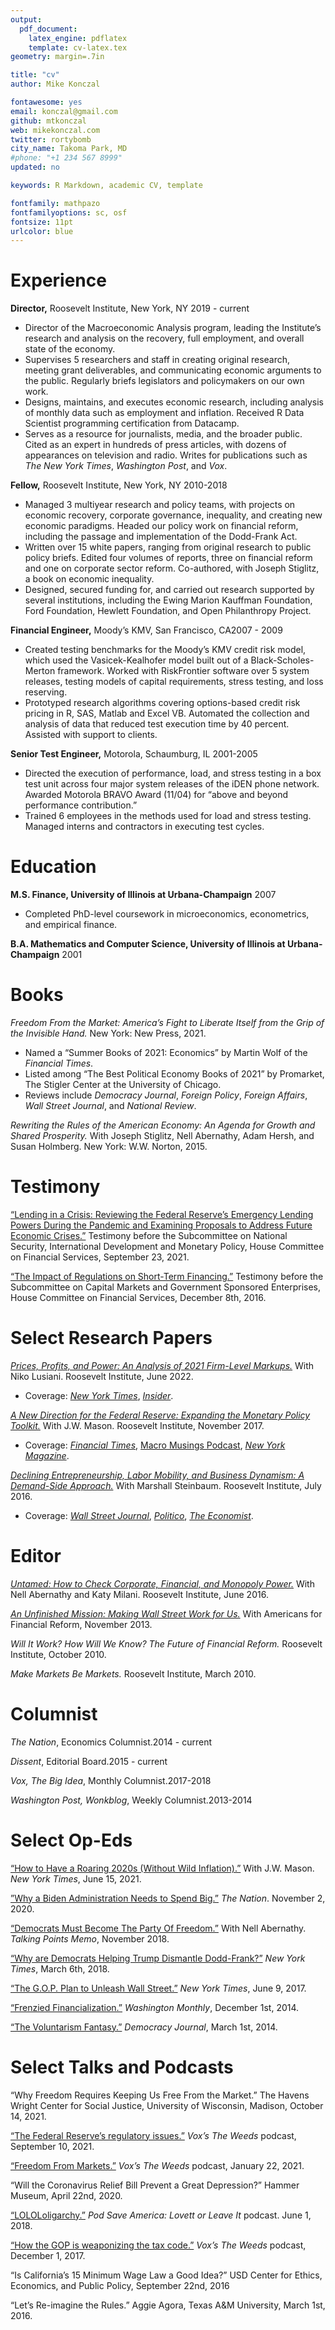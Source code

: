 ```yaml
---
output: 
  pdf_document:
    latex_engine: pdflatex
    template: cv-latex.tex
geometry: margin=.7in

title: "cv"
author: Mike Konczal

fontawesome: yes
email: konczal@gmail.com
github: mtkonczal
web: mikekonczal.com
twitter: rortybomb
city_name: Takoma Park, MD
#phone: "+1 234 567 8999"
updated: no

keywords: R Markdown, academic CV, template

fontfamily: mathpazo
fontfamilyoptions: sc, osf
fontsize: 11pt
urlcolor: blue
---
```

# Experience 

**Director,** Roosevelt Institute, New York, NY \hfill 2019 - current

- Director of the Macroeconomic Analysis program, leading the Institute’s research and analysis on the recovery, full employment, and overall state of the economy.
- Supervises 5 researchers and staff in creating original research, meeting grant deliverables, and communicating economic arguments to the public. Regularly briefs legislators and policymakers on our own work.
- Designs, maintains, and executes economic research, including analysis of monthly data such as employment and inflation. Received R Data Scientist programming certification from Datacamp.
- Serves as a resource for journalists, media, and the broader public. Cited as an
expert in hundreds of press articles, with dozens of appearances on television and radio. Writes for publications such as *The New York Times*, *Washington Post*, and *Vox*.

**Fellow,** Roosevelt Institute, New York, NY \hfill 2010-2018

- Managed 3 multiyear research and policy teams, with projects on economic recovery, corporate governance, inequality, and creating new economic paradigms. Headed our policy work on financial reform, including the passage and implementation of the Dodd-Frank Act.
- Written over 15 white papers, ranging from original research to public policy briefs. Edited four volumes of reports, three on financial reform and one on corporate sector reform. Co-authored, with Joseph Stiglitz, a book on economic inequality.
- Designed, secured funding for, and carried out research supported by several institutions, including the Ewing Marion Kauffman Foundation, Ford Foundation, Hewlett Foundation, and Open Philanthropy Project.

**Financial Engineer,** Moody’s KMV, San Francisco, CA\hfill 2007 - 2009

- Created testing benchmarks for the Moody’s KMV credit risk model, which used the Vasicek-Kealhofer model built out of a Black-Scholes-Merton framework. Worked with RiskFrontier software over 5 system releases, testing models of capital requirements, stress testing, and loss reserving.
- Prototyped research algorithms covering options-based credit risk pricing in R, SAS, Matlab and Excel VB. Automated the collection and analysis of data that reduced test execution time by 40 percent. Assisted with support to clients.

**Senior Test Engineer,** Motorola, Schaumburg, IL \hfill 2001-2005

- Directed the execution of performance, load, and stress testing in a box test unit across four major system releases of the iDEN phone network. Awarded Motorola BRAVO Award (11/04) for “above and beyond performance contribution.”
- Trained 6 employees in the methods used for load and stress testing. Managed interns and contractors in executing test cycles.

# Education

**M.S. Finance, University of Illinois at Urbana-Champaign** \hfill 2007

- Completed PhD-level coursework in microeconomics, econometrics, and empirical finance.

**B.A. Mathematics and Computer Science, University of Illinois at Urbana-Champaign** \hfill 2001
\newpage

# Books

_Freedom From the Market: America’s Fight to Liberate Itself from the Grip of the Invisible Hand._ New York: New Press, 2021.

- Named a "Summer Books of 2021: Economics" by Martin Wolf of the _Financial Times_.
- Listed among "The Best Political Economy Books of 2021" by Promarket, The Stigler Center at the University of Chicago.
- Reviews include _Democracy Journal_, _Foreign Policy_, _Foreign Affairs_, _Wall Street Journal_, and _National Review_.

_Rewriting the Rules of the American Economy: An Agenda for Growth and Shared Prosperity._ With Joseph Stiglitz, Nell Abernathy, Adam Hersh, and Susan Holmberg. New York: W.W. Norton, 2015.

# Testimony

["Lending in a Crisis: Reviewing the Federal Reserve’s Emergency Lending Powers During the Pandemic and Examining Proposals to Address Future Economic Crises."](https://rooseveltinstitute.org/wp-content/uploads/2021/09/mkonczal-testimony-Fed-lending-facilities-09_23.pdf) Testimony before the Subcommittee on National Security, International Development and Monetary Policy, House Committee on Financial Services, September 23, 2021.

[“The Impact of Regulations on Short-Term Financing.”](https://financialservices.house.gov/uploadedfiles/12.08.2016_michael_konczal_testimony.pdf) Testimony before the Subcommittee on Capital Markets and Government Sponsored Enterprises, House Committee on Financial Services, December 8th, 2016.

# Select Research Papers

[_Prices, Profits, and Power: An Analysis of 2021 Firm-Level Markups._](https://rooseveltinstitute.org/publications/prices-profits-and-power/) With Niko Lusiani. Roosevelt Institute, June 2022.

- Coverage: [_New York Times_](https://www.nytimes.com/2022/06/22/opinion/inflation-corporate-profits.html), [_Insider_](https://www.businessinsider.com/inflation-rising-prices-corporate-profits-markups-surging-record-pace-study-2022-6).

[_A New Direction for the Federal Reserve: Expanding the Monetary Policy Toolkit._](https://rooseveltinstitute.org/publications/federal-reserve-expanding-monetary-policy-toolkit/) With J.W. Mason. Roosevelt Institute, November 2017.

- Coverage: [_Financial Times_](https://www.ft.com/content/5318501e-67a1-38a6-bcdd-fb2545ec33fa), [Macro Musings Podcast](https://macromusings.libsyn.com/94-mike-konczal-on-expanding-the-feds-monetary-toolkit), [_New York Magazine_](https://nymag.com/intelligencer/2019/07/aoc-is-making-monetary-policy-cool-and-political-again.html).

[_Declining Entrepreneurship, Labor Mobility, and Business Dynamism: A Demand-Side Approach._](https://rooseveltinstitute.org/publications/declining-entrepreneurship-labor-mobility-business-dynamism/) With Marshall Steinbaum. Roosevelt Institute, July 2016.

- Coverage: [_Wall Street Journal_](https://www.wsj.com/articles/what-if-there-just-arent-enough-jobs-to-go-around-1469206183), [_Politico_](https://www.politico.com/agenda/story/2016/10/americas-innovation-crisis-000222/), [_The Economist_](https://www.economist.com/finance-and-economics/2016/07/28/a-hire-power).

# Editor

[_Untamed: How to Check Corporate, Financial, and Monopoly Power._](https://rooseveltinstitute.org/publications/untamed-corporate-financial-monopoly-power/) With Nell Abernathy and Katy Milani. Roosevelt Institute, June 2016.

[_An Unfinished Mission: Making Wall Street Work for Us._](https://5000ff5f-c81e-4025-9f29-a8526ec49666.usrfiles.com/ugd/5000ff_d2d1ebec20fc466c94f319d3014ce00a.pdf) With Americans for Financial Reform, November 2013.

_Will It Work? How Will We Know? The Future of Financial Reform._ Roosevelt Institute, October 2010.

_Make Markets Be Markets._ Roosevelt Institute, March 2010.

# Columnist

_The Nation_, Economics Columnist.\hfill 2014 - current  

_Dissent_, Editorial Board.\hfill 2015 - current  

_Vox, The Big Idea_, Monthly Columnist.\hfill 2017-2018  

_Washington Post, Wonkblog_, Weekly Columnist.\hfill 2013-2014

# Select Op-Eds

["How to Have a Roaring 2020s (Without Wild Inflation).”](https://www.nytimes.com/2021/06/15/opinion/inflation-economy-infrastructure.html) With J.W. Mason. _New York Times_, June 15, 2021.

[”Why a Biden Administration Needs to Spend Big.”](https://www.thenation.com/article/economy/deficit-spending-budget/) _The Nation_. November 2, 2020.

[“Democrats Must Become The Party Of Freedom.”](https://talkingpointsmemo.com/feature/democrats-must-become-the-party-of-freedom) With Nell Abernathy. _Talking Points Memo_, November 2018.

[“Why are Democrats Helping Trump Dismantle Dodd-Frank?”](https://www.nytimes.com/2018/03/06/opinion/democrats-trump-dodd-frank.html) _New York Times_, March 6th, 2018.

["The G.O.P. Plan to Unleash Wall Street."](https://www.nytimes.com/2017/06/09/opinion/the-gop-plan-to-unleash-wall-street.html) _New York Times_, June 9, 2017.

[“Frenzied Financialization.”](https://washingtonmonthly.com/2014/11/03/frenzied-financialization/) _Washington Monthly_, December 1st, 2014.

[“The Voluntarism Fantasy.”](https://democracyjournal.org/magazine/32/the-voluntarism-fantasy/) _Democracy Journal_, March 1st, 2014.

# Select Talks and Podcasts

"Why Freedom Requires Keeping Us Free From the Market." The Havens Wright Center for Social Justice, University of Wisconsin, Madison, October 14, 2021.

["The Federal Reserve's regulatory issues."](https://www.stitcher.com/show/voxs-the-weeds/episode/the-federal-reserves-regulatory-issues-86696425) _Vox's The Weeds_ podcast, September 10, 2021.

["Freedom From Markets."](https://www.stitcher.com/show/voxs-the-weeds/episode/freedom-from-markets-81017167) _Vox's The Weeds_ podcast, January 22, 2021.

“Will the Coronavirus Relief Bill Prevent a Great Depression?” Hammer Museum, April 22nd, 2020.

["LOLOLoligarchy."](https://www.stitcher.com/show/lovett-or-leave-it/episode/lolololigarchy-54731277) _Pod Save America: Lovett or Leave It_ podcast. June 1, 2018.

["How the GOP is weaponizing the tax code."](https://www.stitcher.com/show/voxs-the-weeds/episode/how-the-gop-is-weaponizing-the-tax-code-52422516) _Vox's The Weeds_ podcast, December 1, 2017.

“Is California’s 15 Minimum Wage Law a Good Idea?” USD Center for Ethics, Economics, and Public Policy, September 22nd, 2016

“Let’s Re-imagine the Rules.” Aggie Agora, Texas A&M University, March 1st, 2016.